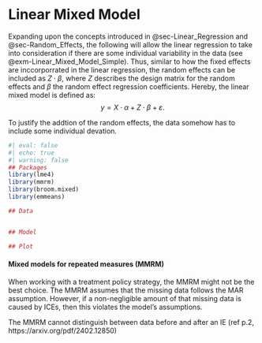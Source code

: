# Linear Mixed Model {#sec-Linear_Mixed_Model}
Expanding upon the concepts introduced in @sec-Linear_Regression and @sec-Random_Effects, the following will allow the linear regression to take into consideration if there are some individual variability in the data (see @exm-Linear_Mixed_Model_Simple). Thus, similar to how the fixed effects are inccorporrated in the linear regression, the random effects can be included as $Z \cdot \beta$, where $Z$ describes the design matrix for the random effects and $\beta$ the random effect regression coefficients. Hereby, the linear mixed model is defined as:
$$
y = X \cdot \alpha + Z \cdot \beta + \varepsilon.
$$

To justify the addtion of the random effects, the data somehow has to include some individual devation. 

:::{#exm-Linear_Mixed_Model_Simple}
```r
#| eval: false
#| echo: true
#| warning: false
## Packages
library(lme4)
library(mmrm)
library(broom.mixed)
library(emmeans)

## Data


## Model

## Plot
```
:::


#### Mixed models for repeated measures (MMRM) {#sec-MMRM}
When working with a treatment policy strategy, the MMRM might not be the best choice. The MMRM assumes that the missing data follows the MAR assumption. However, if a non-negligible amount of that missing data is caused by ICEs, then this violates the model's assumptions.

The MMRM cannot distinguish between data before and after an IE (ref p.2, https://arxiv.org/pdf/2402.12850)